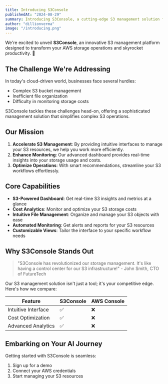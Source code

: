 ```yaml
---
title: Introducing S3Console
publishedAt: "2024-08-29"
summary: Introducing S3Console, a cutting-edge S3 management solution for modern businesses.
author: "dillionverma"
image: "/introducing.png"
---
```


We're excited to unveil **S3Console**, an innovative S3 management platform designed to transform your AWS storage operations and skyrocket productivity. 🚀

## The Challenge We're Addressing

In today's cloud-driven world, businesses face several hurdles:

- Complex S3 bucket management
- Inefficient file organization
- Difficulty in monitoring storage costs

S3Console tackles these challenges head-on, offering a sophisticated management solution that simplifies complex S3 operations.

## Our Mission

1. **Accelerate S3 Management**: By providing intuitive interfaces to manage your S3 resources, we help you work more efficiently.
2. **Enhance Monitoring**: Our advanced dashboard provides real-time insights into your storage usage and costs.
3. **Optimize Operations**: With smart recommendations, streamline your S3 workflows effortlessly.

## Core Capabilities

- **S3-Powered Dashboard**: Get real-time S3 insights and metrics at a glance
- **Cost Analytics**: Monitor and optimize your S3 storage costs
- **Intuitive File Management**: Organize and manage your S3 objects with ease
- **Automated Monitoring**: Get alerts and reports for your S3 resources
- **Customizable Views**: Tailor the interface to your specific workflow needs

## Why S3Console Stands Out

> "S3Console has revolutionized our storage management. It's like having a control center for our S3 infrastructure!" - John Smith, CTO of FutureTech

Our S3 management solution isn't just a tool; it's your competitive edge. Here's how we compare:

| Feature                  | S3Console | AWS Console |
| ------------------------ | --------- | ----------- |
| Intuitive Interface      | ✅        | ❌          |
| Cost Optimization        | ✅        | ❌          |
| Advanced Analytics       | ✅        | ❌          |

## Embarking on Your AI Journey

Getting started with S3Console is seamless:

1. Sign up for a demo
2. Connect your AWS credentials
3. Start managing your S3 resources
